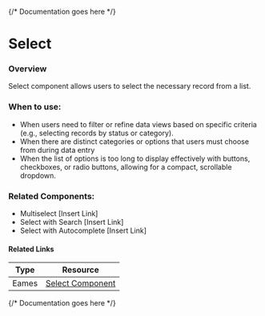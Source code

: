 

<Meta of={SelectStories} />

{/* Documentation goes here */}

# Select

### Overview
 Select component allows  users to select the necessary record from a list.


### When to use:
- When users need to filter or refine data views based on specific criteria (e.g., selecting records by status or category).
- When there are distinct categories or options that users must choose from during data entry 
- When the list of options is too long to display effectively with buttons, checkboxes, or radio buttons, allowing for a compact, scrollable dropdown.


### Related Components:
- Multiselect [Insert Link]
- Select with Search [Insert Link]
- Select with Autocomplete [Insert Link]


#### Related Links
| Type   | Resource |
| ------ | -------- |
| Eames  | [Select Component](https://www.figma.com/design/veXnmignQnJz8StIq10VJ5/Eames-2.0---Foundations-%26-Components?node-id=1217-31707&t=5iHsAw2QyK8Lx8zt-4) |




{/* Documentation goes here */}

<Canvas meta={SelectStories.default} />
